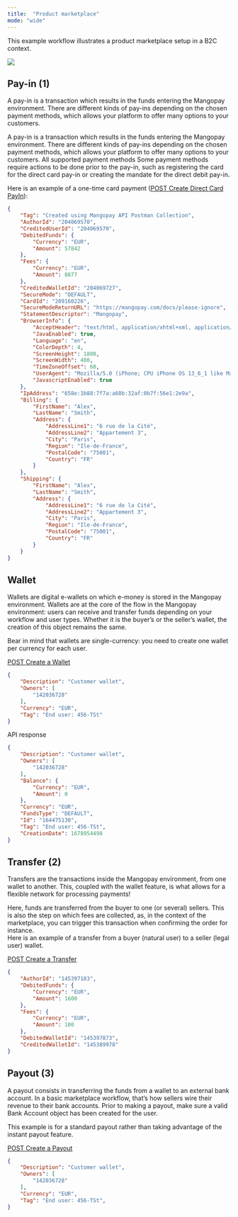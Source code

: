 ```yaml
---
title:  "Product marketplace"
mode: "wide"
---
```


This example workflow illustrates a product marketplace setup in a B2C context.

<img src="images/workflow_product-marketplace.png"/>

## Pay-in (1)

A pay-in is a transaction which results in the funds entering the Mangopay environment. There are different kinds of pay-ins depending on the chosen payment methods, which allows your platform to offer many options to your customers.

<Tabs>
  <Tab title="Description">
A pay-in is a transaction which results in the funds entering the Mangopay environment. There are different kinds of pay-ins depending on the chosen payment methods, which allows your platform to offer many options to your customers.
<Card
  title="Guide"
  href="/guides/payment-methods"
>
All supported payment methods
</Card>

  </Tab>
  <Tab title="Integration">
Some payment methods require actions to be done prior to the pay-in, such as registering the card for the direct card pay-in or creating the mandate for the direct debit pay-in.

Here is an example of a one-time card payment (<a href="/api-reference/direct-card-payins/create-direct-card-payin">POST Create Direct Card PayIn</a>):
```json
{
    "Tag": "Created using Mangopay API Postman Collection",
    "AuthorId": "204069570",
    "CreditedUserId": "204069570",
    "DebitedFunds": {
        "Currency": "EUR",
        "Amount": 57842
    },
    "Fees": {
        "Currency": "EUR",
        "Amount": 8877
    },
    "CreditedWalletId": "204069727",
    "SecureMode": "DEFAULT",
    "CardId": "209160226",
    "SecureModeReturnURL": "https://mangopay.com/docs/please-ignore",
    "StatementDescriptor": "Mangopay",
    "BrowserInfo": {
        "AcceptHeader": "text/html, application/xhtml+xml, application/xml;q=0.9, /;q=0.8",
        "JavaEnabled": true,
        "Language": "en",
        "ColorDepth": 4,
        "ScreenHeight": 1800,
        "ScreenWidth": 400,
        "TimeZoneOffset": 60,
        "UserAgent": "Mozilla/5.0 (iPhone; CPU iPhone OS 13_6_1 like Mac OS X) AppleWebKit/605.1.15 (KHTML, like Gecko) Mobile/15E148",
        "JavascriptEnabled": true
    },
    "IpAddress": "658e:1b88:7f7a:a60b:32af:0b7f:56e1:2e9a",
    "Billing": {
        "FirstName": "Alex",
        "LastName": "Smith",
        "Address": {
            "AddressLine1": "6 rue de la Cité",
            "AddressLine2": "Appartement 3",
            "City": "Paris",
            "Region": "Ile-de-France",
            "PostalCode": "75001",
            "Country": "FR"
        }
    },
    "Shipping": {
        "FirstName": "Alex",
        "LastName": "Smith",
        "Address": {
            "AddressLine1": "6 rue de la Cité",
            "AddressLine2": "Appartement 3",
            "City": "Paris",
            "Region": "Ile-de-France",
            "PostalCode": "75001",
            "Country": "FR"
        }
    }
}  
```
  </Tab>
</Tabs>

## Wallet

<Tabs>
  <Tab title="Description">
Wallets are digital e-wallets on which e-money is stored in the Mangopay environment. Wallets are at the core of the flow in the Mangopay environment: users can receive and transfer funds depending on your workflow and user types.
  </Tab>
  <Tab title="Integration">
Whether it is the buyer’s or the seller’s wallet, the creation of this object remains the same.

Bear in mind that wallets are single-currency: you need to create one wallet per currency for each user.

<a href="/api-reference/wallets/create-wallet">POST Create a Wallet</a>
```json
{
    "Description": "Customer wallet",
    "Owners": [
        "142036728"
    ],
    "Currency": "EUR",
    "Tag": "End user: 456-TSt"
}
```
API response
```json
{
    "Description": "Customer wallet",
    "Owners": [
        "142036728"
    ],
    "Balance": {
        "Currency": "EUR",
        "Amount": 0
    },
    "Currency": "EUR",
    "FundsType": "DEFAULT",
    "Id": "164475130",
    "Tag": "End user: 456-TSt",
    "CreationDate": 1678954498
}
```
  </Tab>
</Tabs>

## Transfer (2)

<Tabs>
  <Tab title="Description">
Transfers are the transactions inside the Mangopay environment, from one wallet to another. This, coupled with the wallet feature, is what allows for a flexible network for processing payments! 

Here, funds are transferred from the buyer to one (or several) sellers. This is also the step on which fees are collected, as, in the context of the marketplace, you can trigger this transaction when confirming the order for instance.    
  </Tab>
  <Tab title="Integration">
Here is an example of a transfer from a buyer (natural user) to a seller (legal user) wallet.

<a href="/api-reference/transfers/create-transfer">POST Create a Transfer</a>
```json
{
    "AuthorId": "145397183",
    "DebitedFunds": {
        "Currency": "EUR",
        "Amount": 1600
    },
    "Fees": {
        "Currency": "EUR",
        "Amount": 100
    },
    "DebitedWalletId": "145397873",
    "CreditedWalletId": "145389978"
}
```
  </Tab>
</Tabs>

## Payout (3)

<Tabs>
  <Tab title="Description">
A payout consists in transferring the funds from a wallet to an external bank account. In a basic marketplace workflow, that’s how sellers wire their revenue to their bank accounts.
  </Tab>
  <Tab title="Integration">
Prior to making a payout, make sure a valid Bank Account object has been created for the user.

This example is for a standard payout rather than taking advantage of the instant payout feature.

<a href="/api-reference/payouts/create-payout">POST Create a Payout</a>
```json
{
    "Description": "Customer wallet",
    "Owners": [
        "142036728"
    ],
    "Currency": "EUR",
    "Tag": "End user: 456-TSt",
}  
```
  </Tab>
</Tabs>